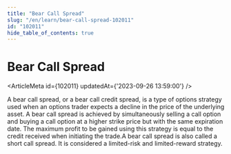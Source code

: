 ```yaml
---
title: "Bear Call Spread"
slug: "/en/learn/bear-call-spread-102011"
id: "102011"
hide_table_of_contents: true
---
```



# Bear Call Spread

<ArticleMeta id={102011} updatedAt={'2023-09-26 13:59:00'} />
<div className='border-solid border-b border-t-0 my-4 border-[var(--ifm-color-gray-300)]' />

A bear call spread, or a bear call credit spread, is a type of options strategy used when an options trader expects a decline in the price of the underlying asset. A bear call spread is achieved by simultaneously selling a call option and buying a call option at a higher strike price but with the same expiration date. The maximum profit to be gained using this strategy is equal to the credit received when initiating the trade.A bear call spread is also called a short call spread. It is considered a limited-risk and limited-reward strategy.
